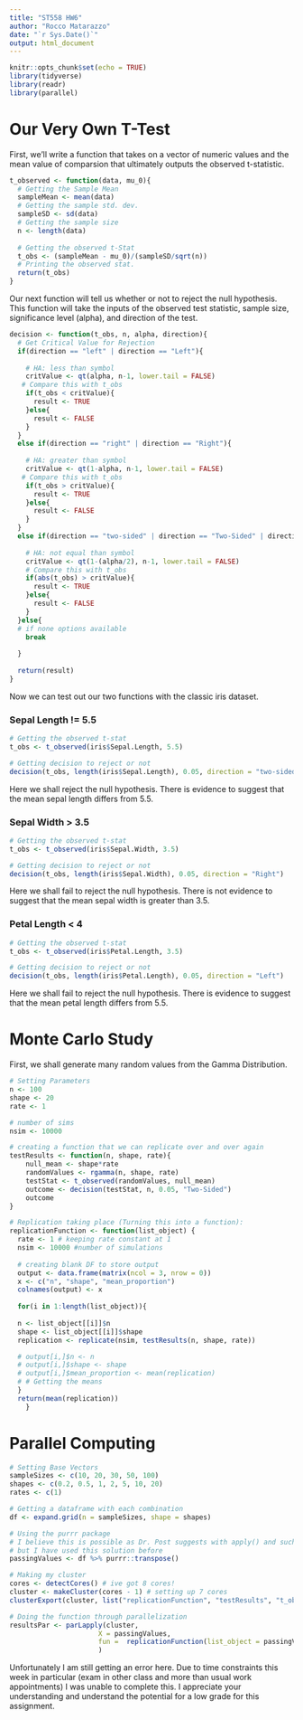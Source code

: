 ```yaml
---
title: "ST558 HW6"
author: "Rocco Matarazzo"
date: "`r Sys.Date()`"
output: html_document
---
```


```r
knitr::opts_chunk$set(echo = TRUE)
library(tidyverse)
library(readr)
library(parallel)
```
# Our Very Own T-Test

First, we'll write a function that takes on a vector of numeric values and the mean value of comparsion that ultimately outputs the observed t-statistic.

```r

t_observed <- function(data, mu_0){
  # Getting the Sample Mean
  sampleMean <- mean(data)
  # Getting the sample std. dev.
  sampleSD <- sd(data)
  # Getting the sample size
  n <- length(data)
  
  # Getting the observed t-Stat
  t_obs <- (sampleMean - mu_0)/(sampleSD/sqrt(n))
  # Printing the observed stat.
  return(t_obs) 
}

```

Our next function will tell us whether or not to reject the null hypothesis. This function will take the inputs of the observed test statistic, sample size, significance level (alpha), and direction of the test.

```r

decision <- function(t_obs, n, alpha, direction){
  # Get Critical Value for Rejection
  if(direction == "left" | direction == "Left"){
    
    # HA: less than symbol
    critValue <- qt(alpha, n-1, lower.tail = FALSE)
   # Compare this with t_obs
    if(t_obs < critValue){
      result <- TRUE
    }else{
      result <- FALSE
    }
  }
  else if(direction == "right" | direction == "Right"){
        
    # HA: greater than symbol
    critValue <- qt(1-alpha, n-1, lower.tail = FALSE)
   # Compare this with t_obs
    if(t_obs > critValue){
      result <- TRUE
    }else{
      result <- FALSE
    }
  }
  else if(direction == "two-sided" | direction == "Two-Sided" | direction == "Two Sided"){
        
    # HA: not equal than symbol
    critValue <- qt(1-(alpha/2), n-1, lower.tail = FALSE)
    # Compare this with t_obs
    if(abs(t_obs) > critValue){
      result <- TRUE
    }else{
      result <- FALSE
    }
  }else{
  # if none options available   
    break
  
  }
  
  return(result)
}

```

Now we can test out our two functions with the classic iris dataset.

### Sepal Length != 5.5
```r

# Getting the observed t-stat
t_obs <- t_observed(iris$Sepal.Length, 5.5)

# Getting decision to reject or not
decision(t_obs, length(iris$Sepal.Length), 0.05, direction = "two-sided")
```
Here we shall reject the null hypothesis. There is evidence to suggest that the mean sepal length differs from 5.5.


### Sepal Width > 3.5
```r

# Getting the observed t-stat
t_obs <- t_observed(iris$Sepal.Width, 3.5)

# Getting decision to reject or not
decision(t_obs, length(iris$Sepal.Width), 0.05, direction = "Right")
```
Here we shall fail to reject the null hypothesis. There is not evidence to suggest that the mean sepal width is greater than 3.5.


### Petal Length < 4
```r

# Getting the observed t-stat
t_obs <- t_observed(iris$Petal.Length, 3.5)

# Getting decision to reject or not
decision(t_obs, length(iris$Petal.Length), 0.05, direction = "Left")
```
Here we shall fail to reject the null hypothesis. There is evidence to suggest that the mean petal length differs from 5.5.

# Monte Carlo Study

First, we shall generate many random values from the Gamma Distribution.
```r
# Setting Parameters
n <- 100
shape <- 20
rate <- 1

# number of sims
nsim <- 10000

# creating a function that we can replicate over and over again
testResults <- function(n, shape, rate){
    null_mean <- shape*rate
    randomValues <- rgamma(n, shape, rate)
    testStat <- t_observed(randomValues, null_mean)
    outcome <- decision(testStat, n, 0.05, "Two-Sided")
    outcome
}

# Replication taking place (Turning this into a function):
replicationFunction <- function(list_object) {
  rate <- 1 # keeping rate constant at 1 
  nsim <- 10000 #number of simulations
  
  # creating blank DF to store output
  output <- data.frame(matrix(ncol = 3, nrow = 0))
  x <- c("n", "shape", "mean_proportion")
  colnames(output) <- x
  
  for(i in 1:length(list_object)){
    
  n <- list_object[[i]]$n 
  shape <- list_object[[i]]$shape
  replication <- replicate(nsim, testResults(n, shape, rate))

  # output[i,]$n <- n
  # output[i,]$shape <- shape
  # output[i,]$mean_proportion <- mean(replication)
  # # Getting the means
  }  
  return(mean(replication))
    }
```

# Parallel Computing
```r
# Setting Base Vectors
sampleSizes <- c(10, 20, 30, 50, 100)
shapes <- c(0.2, 0.5, 1, 2, 5, 10, 20)
rates <- c(1)

# Getting a dataframe with each combination
df <- expand.grid(n = sampleSizes, shape = shapes)

# Using the purrr package
# I believe this is possible as Dr. Post suggests with apply() and such
# but I have used this solution before
passingValues <- df %>% purrr::transpose()

# Making my cluster
cores <- detectCores() # ive got 8 cores! 
cluster <- makeCluster(cores - 1) # setting up 7 cores
clusterExport(cluster, list("replicationFunction", "testResults", "t_observed", "decision")) # setting up functions

# Doing the function through parallelization
resultsPar <- parLapply(cluster, 
                      X = passingValues,
                      fun =  replicationFunction(list_object = passingValues)
                      )
```
Unfortunately I am still getting an error here. Due to time constraints this week in particular (exam in other class and more than usual work appointments) I was unable to complete this. I appreciate your understanding and understand the potential for a low grade for this assignment.